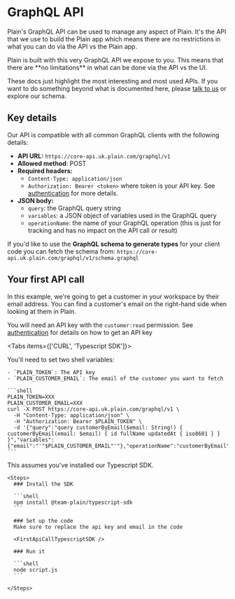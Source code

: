 
# GraphQL API

Plain's GraphQL API can be used to manage any aspect of Plain. It's the API that we use to build the Plain app which means there are no restrictions in what you can do via the API vs the Plain app.

<Callout type="info" emoji="🧠">
Plain is built with this very GraphQL API we expose to you. This means that there are **no limitations** in what can be done via the API vs the UI.

These docs just highlight the most interesting and most used APIs. If you want to do something beyond what is documented here, please [talk to us](mailto:help@plain.com) or explore our schema.

</Callout>

## Key details

Our API is compatible with all common GraphQL clients with the following details:

- **API URL:** `https://core-api.uk.plain.com/graphql/v1`
- **Allowed method**: POST
- **Required headers:**
  - `Content-Type: application/json`
  - `Authorization: Bearer <token>` where token is your API key. See [authentication](/graphql-api/authentication/) for more details.
- **JSON body:**
  - `query`: the GraphQL query string
  - `variables`: a JSON object of variables used in the GraphQL query
  - `operationName`: the name of your GraphQL operation (this is just for tracking and has no impact on the API call or result)

If you'd like to use the **GraphQL schema to generate types** for your client code you can fetch the schema
from: `https://core-api.uk.plain.com/graphql/v1/schema.graphql`

## Your first API call

In this example, we're going to get a customer in your workspace by their email address. You can find a customer's email on the right-hand side when looking at them in Plain.

You will need an API key with the `customer:read` permission. See [authentication](/graphql-api/authentication/) for details on how to get an API key

<Tabs items={['CURL', 'Typescript SDK']}>

  <Tab>
    You'll need to set two shell variables:

    - `PLAIN_TOKEN`: The API key
    - `PLAIN_CUSTOMER_EMAIL`: The email of the customer you want to fetch

    ```shell
    PLAIN_TOKEN=XXX
    PLAIN_CUSTOMER_EMAIL=XXX
    curl -X POST https://core-api.uk.plain.com/graphql/v1 \
      -H "Content-Type: application/json" \
      -H "Authorization: Bearer $PLAIN_TOKEN" \
      -d '{"query":"query customerByEmail($email: String!) { customerByEmail(email: $email) { id fullName updatedAt { iso8601 } } }","variables":{"email":"'"$PLAIN_CUSTOMER_EMAIL"'"},"operationName":"customerByEmail"}'
    ```

  </Tab>

  <Tab>
    This assumes you've installed our Typescript SDK.

    <Steps>
      ### Install the SDK

      ```shell
      npm install @team-plain/typescript-sdk
      ```

      ### Set up the code
      Make sure to replace the api key and email in the code

      <FirstApiCallTypescriptSDK />

      ### Run it

      ```shell
      node script.js
      ```

    </Steps>

  </Tab>
</Tabs>
